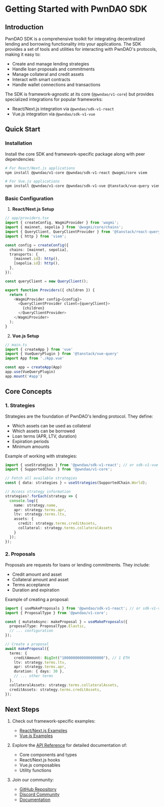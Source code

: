 # Getting Started with PwnDAO SDK

## Introduction

PwnDAO SDK is a comprehensive toolkit for integrating decentralized lending and borrowing functionality into your applications. The SDK provides a set of tools and utilities for interacting with PwnDAO's protocols, making it easy to:

- Create and manage lending strategies
- Handle loan proposals and commitments
- Manage collateral and credit assets
- Interact with smart contracts
- Handle wallet connections and transactions

The SDK is framework-agnostic at its core (`@pwndao/v1-core`) but provides specialized integrations for popular frameworks:
- React/Next.js integration via `@pwndao/sdk-v1-react`
- Vue.js integration via `@pwndao/sdk-v1-vue`

## Quick Start

### Installation

Install the core SDK and framework-specific package along with peer dependencies:

```bash
# For React/Next.js applications
npm install @pwndao/v1-core @pwndao/sdk-v1-react @wagmi/core viem

# For Vue.js applications
npm install @pwndao/v1-core @pwndao/sdk-v1-vue @tanstack/vue-query viem
```

### Basic Configuration

1. **React/Next.js Setup**

```typescript
// app/providers.tsx
import { createConfig, WagmiProvider } from 'wagmi';
import { mainnet, sepolia } from '@wagmi/core/chains';
import { QueryClient, QueryClientProvider } from '@tanstack/react-query';
import { http } from 'viem';

const config = createConfig({
  chains: [mainnet, sepolia],
  transports: {
    [mainnet.id]: http(),
    [sepolia.id]: http(),
  },
});

const queryClient = new QueryClient();

export function Providers({ children }) {
  return (
    <WagmiProvider config={config}>
      <QueryClientProvider client={queryClient}>
        {children}
      </QueryClientProvider>
    </WagmiProvider>
  );
}
```

2. **Vue.js Setup**

```typescript
// main.ts
import { createApp } from 'vue'
import { VueQueryPlugin } from '@tanstack/vue-query'
import App from './App.vue'

const app = createApp(App)
app.use(VueQueryPlugin)
app.mount('#app')
```

## Core Concepts

### 1. Strategies

Strategies are the foundation of PwnDAO's lending protocol. They define:
- Which assets can be used as collateral
- Which assets can be borrowed
- Loan terms (APR, LTV, duration)
- Expiration periods
- Minimum amounts

Example of working with strategies:

```typescript
import { useStrategies } from '@pwndao/sdk-v1-react'; // or sdk-v1-vue
import { SupportedChain } from '@pwndao/v1-core';

// Fetch all available strategies
const { data: strategies } = useStrategies(SupportedChain.World);

// Access strategy information
strategies?.forEach(strategy => {
  console.log({
    name: strategy.name,
    apr: strategy.terms.apr,
    ltv: strategy.terms.ltv,
    assets: {
      credit: strategy.terms.creditAssets,
      collateral: strategy.terms.collateralAssets
    }
  });
});
```

### 2. Proposals

Proposals are requests for loans or lending commitments. They include:
- Credit amount and asset
- Collateral amount and asset
- Terms acceptance
- Duration and expiration

Example of creating a proposal:

```typescript
import { useMakeProposals } from '@pwndao/sdk-v1-react'; // or sdk-v1-vue
import { ProposalType } from '@pwndao/v1-core';

const { mutateAsync: makeProposal } = useMakeProposals({
  proposalType: ProposalType.Elastic,
  // ... configuration
});

// Create a proposal
await makeProposal({
  terms: {
    creditAmount: BigInt("1000000000000000000"), // 1 ETH
    ltv: strategy.terms.ltv,
    apr: strategy.terms.apr,
    duration: { days: 30 },
    // ... other terms
  },
  collateralAssets: strategy.terms.collateralAssets,
  creditAssets: strategy.terms.creditAssets,
});
```

## Next Steps

1. Check out framework-specific examples:
   - [React/Next.js Examples](/react-examples)
   - [Vue.js Examples](/vue-examples)

2. Explore the [API Reference](/api-reference) for detailed documentation of:
   - Core components and types
   - React/Next.js hooks
   - Vue.js composables
   - Utility functions

3. Join our community:
   - [GitHub Repository](https://github.com/pwndao/pwn-sdk)
   - [Discord Community](https://discord.gg/pwndao)
   - [Documentation](https://docs.pwndao.com)
